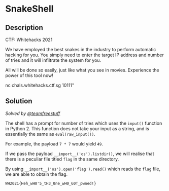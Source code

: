 # SnakeShell

## Description

CTF: Whitehacks 2021

We have employed the best snakes in the industry to perform automatic hacking for you. You simply need to enter the target IP address and number of tries and it will infiltrate the system for you.

All will be done so easily, just like what you see in movies. Experience the power of this tool now!

nc chals.whitehacks.ctf.sg 10111"

## Solution

_Solved by [@teamfreestuff](https://github.com/teamfreestuff)_

The shell has a prompt for number of tries which uses the `input()` function in Python 2. This function does not take your input as a string, and is essentially the same as `eval(raw_input())`.

For example, the payload `7 * 7` would yield `49`.

If we pass the payload `__import__('os').listdir()`, we will realise that there is a peculiar file titled `flag` in the same directory.

By using `__import__('os').open('flag').read()` which reads the `flag` file, we are able to obtain the flag.

`WH2021{Heh_wH0'5_tH3_0ne_wH0_G0T_pwned!}`
